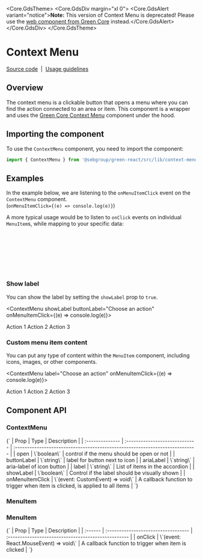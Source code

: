 
<Meta of={ContextMenuStories} />

<Core.GdsTheme>
  <Core.GdsDiv margin="xl 0">
    <Core.GdsAlert variant="notice">**Note:** This version of Context Menu is deprecated! Please use the [web component from Green Core](https://storybook.seb.io/latest/core/?path=/docs/components-context-menu--docs) instead.</Core.GdsAlert>
  </Core.GdsDiv>
</Core.GdsTheme>

# Context Menu

[Source code](https://github.com/seb-oss/green/tree/main/libs/react/src/lib/context-menu)
&nbsp;|&nbsp;
[Usage guidelines](https://designlibrary.sebgroup.com/components/component-moremenu)

## Overview

The context menu is a clickable button that opens a menu where you can find the action connected to an area or item. This component is a wrapper and uses the [Green Core Context Menu](https://github.com/seb-oss/green/tree/main/libs/core/src/components/context-menu) component under the hood.

## Importing the component

To use the `ContextMenu` component, you need to import the component:

```jsx
import { ContextMenu } from '@sebgroup/green-react/src/lib/context-menu'
```

## Examples

In the example below, we are listening to the `onMenuItemClick` event on the `ContextMenu` component.\
(`onMenuItemClick={(e) => console.log(e)}`)

<Canvas of={ContextMenuStories.Default} />

A more typical usage would be to listen to `onClick` events on individual `MenuItem`s, while mapping to your specific data:

```jsx
<ContextMenu buttonLabel="Choose an action">
  {myListOfActions.map((action) => (
    <MenuItem key={action.id} onClick={() => console.log(action.id)}>
      {action.name}
    </MenuItem>
  ))}
</ContextMenu>
```

### Show label

You can show the label by setting the `showLabel` prop to `true`.

<ContextMenu showLabel buttonLabel="Choose an action" onMenuItemClick={(e) => console.log(e)}>
  <MenuItem>Action 1</MenuItem>
  <MenuItem>Action 2</MenuItem>
  <MenuItem>Action 3</MenuItem>
</ContextMenu>

### Custom menu item content

You can put any type of content within the `MenuItem` component, including icons, images, or other components.

<ContextMenu label="Choose an action" onMenuItemClick={(e) => console.log(e)}>
  <MenuItem>Action 1</MenuItem>
  <MenuItem>Action 2</MenuItem>
  <MenuItem>Action 3</MenuItem>
</ContextMenu>

## Component API

### ContextMenu

<Markdown>
  {`
  | Prop            | Type                           | Description                                                                  |
  | :-------------- | :----------------------------- | :--------------------------------------------------------------------------- |
  | open            | \`boolean\`                      | control if the menu should be open or not                                    |
  | buttonLabel     | \`string\`                       | label for button next to icon                                                |
  | ariaLabel       | \`string\`                       | aria-label of icon button                                                    |
  | label           | \`string\`                       | List of items in the accordion                                               |
  | showLabel       | \`boolean\`                      | Control if the label should be visually shown                                |
  | onMenuItemClick | \`(event: CustomEvent) => void\` | A callback function to trigger when item is clicked, is applied to all items |
  `}
</Markdown>

### MenuItem

### MenuItem

<Markdown>
  {`
  | Prop    | Type                                | Description                                         |
  | :------ | :---------------------------------- | :-------------------------------------------------- |
  | onClick | \`(event: React.MouseEvent) => void\` | A callback function to trigger when item is clicked |
  `}
</Markdown>
